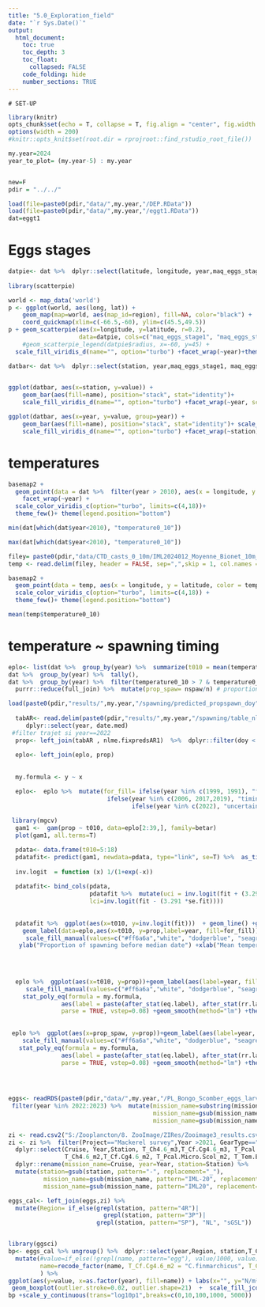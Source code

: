 ```yaml
---
title: "5.0_Exploration_field"
date: "`r Sys.Date()`"
output:
  html_document:
    toc: true
    toc_depth: 3
    toc_float:
      collapsed: FALSE
    code_folding: hide
    number_sections: TRUE
---
```

    # SET-UP
```r
library(knitr)
opts_chunk$set(echo = T, collapse = T, fig.align = "center", fig.width = 9, fig.height = 6, message=F, warning=F)
options(width = 200)
#knitr::opts_knit$set(root.dir = rprojroot::find_rstudio_root_file())

my.year=2024
year_to_plot= (my.year-5) : my.year

```    

```r

```
  
```r
new=F
pdir = "../../"

load(file=paste0(pdir,"data/",my.year,"/DEP.RData"))
load(file=paste0(pdir,"data/",my.year,"/eggt1.RData"))
dat=eggt1

```
# Eggs stages

```r
datpie<- dat %>%  dplyr::select(latitude, longitude, year,maq_eggs_stage1, maq_eggs_stage2, maq_eggs_stage3, maq_eggs_stage4, maq_eggs_stage5, maq_larvae, DEP) %>%  group_by(year) %>%  mutate(maxDEP=max(DEP), radius=DEP/maxDEP) %>%  filter(year> 2010)
  
library(scatterpie)

world <- map_data('world')
p <- ggplot(world, aes(long, lat)) +
    geom_map(map=world, aes(map_id=region), fill=NA, color="black") +
    coord_quickmap(xlim=c(-66.5,-60), ylim=c(45.5,49.5))
p + geom_scatterpie(aes(x=longitude, y=latitude, r=0.2),
                    data=datpie, cols=c("maq_eggs_stage1", "maq_eggs_stage2", "maq_eggs_stage3", "maq_eggs_stage4", "maq_eggs_stage5", "maq_larvae"), color=NA,alpha=.8) +
    #geom_scatterpie_legend(datpie$radius, x=-60, y=45) +
  scale_fill_viridis_d(name="", option="turbo") +facet_wrap(~year)+theme(legend.position = "bottom")
```

```r
datbar<- dat %>%  dplyr::select(station, year,maq_eggs_stage1, maq_eggs_stage2, maq_eggs_stage3, maq_eggs_stage4, maq_eggs_stage5, maq_larvae, DEP) %>%  pivot_longer(maq_eggs_stage1:maq_larvae) %>%  group_by(year) %>%  mutate(maxDEP=max(DEP), radius=DEP/maxDEP) %>%  filter(year> 2010)
  

ggplot(datbar, aes(x=station, y=value)) +
    geom_bar(aes(fill=name), position="stack", stat="identity")+
    scale_fill_viridis_d(name="", option="turbo") +facet_wrap(~year, scales="free_y")+theme(legend.position = "bottom")

ggplot(datbar, aes(x=year, y=value, group=year)) +
    geom_bar(aes(fill=name), position="stack", stat="identity")+ scale_x_continuous(breaks=seq(1970,my.year,5))+
    scale_fill_viridis_d(name="", option="turbo") +facet_wrap(~station)+theme(legend.position = "bottom")

```


# temperatures

```r
basemap2 + 
  geom_point(data = dat %>%  filter(year > 2010), aes(x = longitude, y = latitude, color = temperature0_10), shape = 19, size=4) + 
    facet_wrap(~year) + 
  scale_color_viridis_c(option="turbo", limits=c(4,18))+
  theme_few()+ theme(legend.position="bottom")

min(dat[which(dat$year<2010), "temperature0_10"])

max(dat[which(dat$year<2010), "temperature0_10"])
```

```r
filey= paste0(pdir,"data/CTD_casts_0_10m/IML2024012_Moyenne_Bionet_10m_surface.dat")
temp <- read.delim(filey, header = FALSE, sep=",",skip = 1, col.names = c("file","station","date","latitude", "longitude", "prof.max", "temperature0_10","salinity","sigma_t"))

basemap2 + 
  geom_point(data = temp, aes(x = longitude, y = latitude, color = temperature0_10), shape = 19, size=4) + 
  scale_color_viridis_c(option="turbo", limits=c(4,18)) + 
  theme_few()+ theme(legend.position="bottom")

mean(temp$temperature0_10)

```

# temperature ~ spawning timing

```r
eplo<- list(dat %>%  group_by(year) %>%  summarize(t010 = mean(temperature0_10)),
dat %>%  group_by(year) %>%  tally(),
dat %>%  group_by(year) %>%  filter(temperature0_10 > 7 & temperature0_10 < 15 ) %>%  tally() %>%  rename(nspaw=n)) %>% 
  purrr::reduce(full_join) %>%  mutate(prop_spaw= nspaw/n) # proportion of station with favorable conditions # not used

load(paste0(pdir,"results/",my.year,"/spawning/predicted_propspawn_doy", my.year, ".RData"))
  
  tabAR<- read.delim(paste0(pdir,"results/",my.year,"/spawning/table_nlmeAR_", my.year, ".txt")) %>% 
     dplyr::select(year, date.med)
 #filter trajet si year==2022
  prop<- left_join(tabAR , nlme.fixpredsAR1)  %>%  dplyr::filter(doy < date.med)%>%  dplyr::group_by(year) %>%  dplyr::summarize(prop=sum(prob))
  
  eplo<- left_join(eplo, prop)
  
  
  my.formula <- y ~ x

  eplo<-  eplo %>%  mutate(for_fill= ifelse(year %in% c(1999, 1991), "fit", 
                            ifelse(year %in% c(2006, 2017,2019), "timing", 
                                   ifelse(year %in% c(2022), "uncertain", "OK"))))
  
 library(mgcv)
  gam1 <-  gam(prop ~ t010, data=eplo[2:39,], family=betar)
  plot(gam1, all.terms=T)

  pdata<- data.frame(t010=5:18)
  pdatafit<- predict(gam1, newdata=pdata, type="link", se=T) %>%  as_tibble()
  
  inv.logit  = function (x) 1/(1+exp(-x)) 
  
  pdatafit<- bind_cols(pdata, 
                       pdatafit %>%  mutate(uci = inv.logit(fit + (3.291 * se.fit)),
                       lci=inv.logit(fit - (3.291 *se.fit))))
  
  
  pdatafit %>%  ggplot(aes(x=t010, y=inv.logit(fit)))  + geom_line() +geom_ribbon(aes(ymin=lci, ymax=uci), alpha=0.3)+
    geom_label(data=eplo,aes(x=t010, y=prop,label=year, fill=for_fill)) + 
     scale_fill_manual(values=c("#ff6a6a","white", "dodgerblue", "seagreen3"), guide="none")+
   ylab("Proportion of spawning before median date") +xlab("Mean temperature 0-10m during the survey")
  
 
  

```




```r


 
  eplo %>%  ggplot(aes(x=t010, y=prop))+geom_label(aes(label=year, fill=for_fill)) + 
     scale_fill_manual(values=c("#ff6a6a","white", "dodgerblue", "seagreen3"), guide="none")+
    stat_poly_eq(formula = my.formula, 
               aes(label = paste(after_stat(eq.label), after_stat(rr.label), sep = "~~~")), 
               parse = TRUE, vstep=0.08) +geom_smooth(method="lm") +theme_bw() +ylab("Proportion of spawning before median date") +xlab("Mean temperature 0-10m during the survey")
  
  
 eplo %>%  ggplot(aes(x=prop_spaw, y=prop))+geom_label(aes(label=year, fill=for_fill)) + 
    scale_fill_manual(values=c("#ff6a6a","white", "dodgerblue", "seagreen3"), guide="none")+
   stat_poly_eq(formula = my.formula, 
               aes(label = paste(after_stat(eq.label), after_stat(rr.label), sep = "~~~")), 
               parse = TRUE, vstep=0.08) +geom_smooth(method="lm") +theme_bw() +ylab("Proportion of spawning before median date") +xlab("Porportion of temperature 8-14")
  

  

```



```r
eggs<- readRDS(paste0(pdir,"data/",my.year,"/PL_Bongo_Scomber_eggs_larvae_Counts_L2_",my.year,".RDS"))  %>% 
 filter(year %in% 2022:2023) %>%  mutate(mission_name=substring(mission_name, 1,11),
                                         mission_name=gsub(mission_name, pattern="IML-20", replacement="IML-"),
                                         mission_name=gsub(mission_name, pattern="IML20", replacement="IML"))

zi <- read.csv2("S:/Zooplancton/8. ZooImage/ZIRes/Zooimage3_results.csv", dec=".")
zi <- zi %>%  filter(Project=="Mackerel survey",Year >2021, GearType=="Bongo")  %>%  
  dplyr::select(Cruise, Year,Station, T_Ch4.6_m3,T_Cf.Cg4.6_m3, T_Pcal.Micro.Scol_m3, T_Tem.Eury_m3,
                T_Ch4.6_m2,T_Cf.Cg4.6_m2, T_Pcal.Micro.Scol_m2, T_Tem.Eury_m2) %>%  
  dplyr::rename(mission_name=Cruise, year=Year, station=Station) %>% 
  mutate(station=gsub(station, pattern="-", replacement="_"),
          mission_name=gsub(mission_name, pattern="IML-20", replacement="IML-"),
          mission_name=gsub(mission_name, pattern="IML20", replacement="IML-"))

eggs_cal<- left_join(eggs,zi) %>%  
  mutate(Region= if_else(grepl(station, pattern="4R")|
                           grepl(station, pattern="3P")|
                         grepl(station, pattern="SP"), "NL", "sGSL"))


library(ggsci)
bp<- eggs_cal %>% ungroup() %>%  dplyr::select(year,Region, station,T_Cf.Cg4.6_m2, T_Ch4.6_m2,maq_eggs_stage1_5, maq_larvae) %>%   pivot_longer(4:7) %>% 
  mutate(#value=if_else(!grepl(name, pattern="egg"), value/1000, value),
         name=recode_factor(name, T_Cf.Cg4.6_m2 = "C.finmarchicus", T_Ch4.6_m2= "C. hyperboreus",maq_eggs_stage1_5 = "Mackerel eggs", maq_larvae= "Mackerel larvae")
         ) %>% 
ggplot(aes(y=value, x=as.factor(year), fill=name)) + labs(x="", y="N/m²", fill="", col="")+ facet_wrap(~Region)+
 geom_boxplot(outlier.stroke=0.02, outlier.shape=21)  +  scale_fill_jco() + theme(legend.position="bottom", legend.background = element_blank())
bp +scale_y_continuous(trans="log10p1",breaks=c(0,10,100,1000, 5000)) 

```



